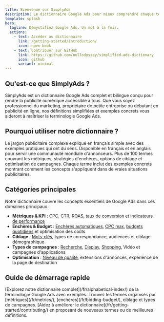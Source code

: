 ```yaml
---
title: Bienvenue sur SimplyAds
description: Le dictionnaire Google Ads pour mieux comprendre chaque terme, chaque métrique, chaque stratégie.
template: splash
hero:
  tagline: Démystifiez Google Ads. Un mot à la fois.
  actions:
    - text: Accéder au dictionnaire
      link: /getting-started/introduction/
      icon: open-book
    - text: Contribuer sur GitHub
      link: https://github.com/nullodyssey/simplified-ads-dictionary
      icon: github
      variant: minimal
---
```



## Qu'est-ce que SimplyAds ?

SimplyAds est un dictionnaire Google Ads complet et bilingue conçu pour rendre la publicité numérique accessible à tous. Que vous soyez professionnel du marketing, propriétaire de petite entreprise ou débutant en publicité en ligne, nos définitions simplifiées et exemples concrets vous aideront à maîtriser la terminologie Google Ads.

## Pourquoi utiliser notre dictionnaire ?

<CardGrid stagger>
	<Card title="Définitions simplifiées" icon="information">
		Le jargon publicitaire complexe expliqué en français simple avec des exemples pratiques qui ont du sens.
	</Card>
	<Card title="Support bilingue" icon="translate">
		Disponible en français et en anglais pour servir une communauté mondiale d'annonceurs.
	</Card>
	<Card title="Couverture complète" icon="list-format">
		Plus de 100 termes couvrant les métriques, stratégies d'enchères, options de ciblage et optimisation de campagnes.
	</Card>
	<Card title="Exemples concrets" icon="document">
		Chaque terme inclut des exemples concrets montrant comment les concepts s'appliquent dans de vraies situations publicitaires.
	</Card>
</CardGrid>

## Catégories principales

Notre dictionnaire couvre les concepts essentiels de Google Ads dans ces domaines principaux :

- **Métriques & KPI** : [CPC](/fr/metrics/cpc/), [CTR](/fr/metrics/ctr/), [ROAS](/fr/metrics/roas/), [taux de conversion](/fr/metrics/conversion-rate/) et [indicateurs de performance](/fr/optimization/kpi/)
- **Enchères & Budget** : [Enchères automatiques](/fr/bidding-budget/automated-bidding/), [CPC max](/fr/bidding-budget/cpc-max/), [budgets quotidiens](/fr/bidding-budget/daily-budget/) et optimisation des coûts
- **Ciblage** : [Mots-clés](/fr/targeting/keyword/), types de correspondance, audiences et ciblage démographique
- **Types de campagnes** : [Recherche](/fr/formats-networks/search-network/), [Display](/fr/formats-networks/display-network/), [Shopping](/fr/formats-networks/shopping-ad/), Vidéo et campagnes d'applications
- **Optimisation** : [Niveau de qualité](/fr/metrics/ad-quality/), extensions d'annonces, expérience de la page de destination

## Guide de démarrage rapide

<CardGrid>
	<Card title="Parcourir les termes" icon="open-book">
		[Explorez notre dictionnaire complet](/fr/alphabetical-index/) de la terminologie Google Ads avec exemples.
	</Card>
	<Card title="Recherche par catégorie" icon="list-format">
		Trouvez les termes organisés par [métriques](/fr/metrics/), [enchères](/fr/bidding-budget/), ciblage et types de campagnes.
	</Card>
	<Card title="Contribuer" icon="github">
		[Aidez à améliorer le dictionnaire](/fr/getting-started/contributing/) en proposant de nouveaux termes ou de meilleures définitions.
	</Card>
</CardGrid>
